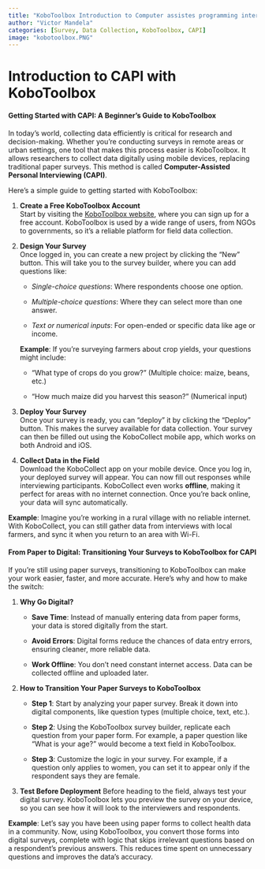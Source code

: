 ```yaml
---
title: "KoboToolbox Introduction to Computer assistes programming interface(CAPI)"
author: "Victor Mandela"
categories: [Survey, Data Collection, KoboToolbox, CAPI]
image: "kobotoolbox.PNG"
---
```


# **Introduction to CAPI with KoboToolbox**

#### **Getting Started with CAPI: A Beginner's Guide to KoboToolbox**

In today’s world, collecting data efficiently is critical for research and decision-making. Whether you’re conducting surveys in remote areas or urban settings, one tool that makes this process easier is KoboToolbox. It allows researchers to collect data digitally using mobile devices, replacing traditional paper surveys. This method is called **Computer-Assisted Personal Interviewing (CAPI)**.

Here’s a simple guide to getting started with KoboToolbox:

1.  **Create a Free KoboToolbox Account**\
    Start by visiting the [KoboToolbox website](https://www.kobotoolbox.org/), where you can sign up for a free account. KoboToolbox is used by a wide range of users, from NGOs to governments, so it’s a reliable platform for field data collection.

2.  **Design Your Survey**\
    Once logged in, you can create a new project by clicking the “New” button. This will take you to the survey builder, where you can add questions like:

    -   *Single-choice questions*: Where respondents choose one option.

    -   *Multiple-choice questions*: Where they can select more than one answer.

    -   *Text or numerical inputs*: For open-ended or specific data like age or income.

    **Example**: If you’re surveying farmers about crop yields, your questions might include:

    -   "What type of crops do you grow?" (Multiple choice: maize, beans, etc.)

    -   "How much maize did you harvest this season?" (Numerical input)

3.  **Deploy Your Survey**\
    Once your survey is ready, you can “deploy” it by clicking the “Deploy” button. This makes the survey available for data collection. Your survey can then be filled out using the KoboCollect mobile app, which works on both Android and iOS.

4.  **Collect Data in the Field**\
    Download the KoboCollect app on your mobile device. Once you log in, your deployed survey will appear. You can now fill out responses while interviewing participants. KoboCollect even works **offline**, making it perfect for areas with no internet connection. Once you’re back online, your data will sync automatically.

**Example**: Imagine you’re working in a rural village with no reliable internet. With KoboCollect, you can still gather data from interviews with local farmers, and sync it when you return to an area with Wi-Fi.

#### **From Paper to Digital: Transitioning Your Surveys to KoboToolbox for CAPI**

If you're still using paper surveys, transitioning to KoboToolbox can make your work easier, faster, and more accurate. Here’s why and how to make the switch:

1.  **Why Go Digital?**

    -   **Save Time**: Instead of manually entering data from paper forms, your data is stored digitally from the start.

    -   **Avoid Errors**: Digital forms reduce the chances of data entry errors, ensuring cleaner, more reliable data.

    -   **Work Offline**: You don’t need constant internet access. Data can be collected offline and uploaded later.

2.  **How to Transition Your Paper Surveys to KoboToolbox**

    -   **Step 1**: Start by analyzing your paper survey. Break it down into digital components, like question types (multiple choice, text, etc.).

    -   **Step 2**: Using the KoboToolbox survey builder, replicate each question from your paper form. For example, a paper question like "What is your age?" would become a text field in KoboToolbox.

    -   **Step 3**: Customize the logic in your survey. For example, if a question only applies to women, you can set it to appear only if the respondent says they are female.

3.  **Test Before Deployment** Before heading to the field, always test your digital survey. KoboToolbox lets you preview the survey on your device, so you can see how it will look to the interviewers and respondents.

**Example**: Let’s say you have been using paper forms to collect health data in a community. Now, using KoboToolbox, you convert those forms into digital surveys, complete with logic that skips irrelevant questions based on a respondent's previous answers. This reduces time spent on unnecessary questions and improves the data's accuracy.
